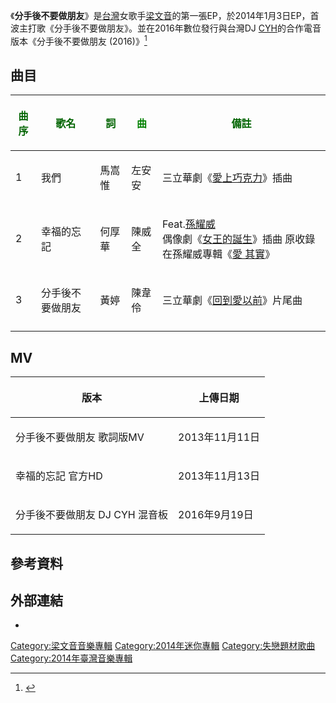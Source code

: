{{Infobox Album 
| Name		= 分手後不要做朋友
| Type		= [[專輯|專輯]]
| Artist	= [[梁文音|梁文音]] 
| Cover		= 
| Released  	= 2014年1月3日
| Length        = 
| Genre		= [[華語流行音樂|華語流行音樂]] 
| Label		= [[環球唱片_(台灣)|環球音樂]]
| Producer	= 
| Last album	= [[黃色夾克|黃色夾克]]<br>(2013)
| This album	= '''分手後不要做朋友'''<br>(2014)
| Next album	= [[漫情歌|漫情歌]]<br/>(2014)
| Misc = 
{{Extra album cover 2
| Upper caption = 改版封面
| Type          = 專輯
| Cover         = 
| Lower caption = 音為愛典藏盤封面
}}
}}
《'''分手後不要做朋友'''》是[[台灣|台灣]]女歌手[[梁文音|梁文音]]的第一張EP，於2014年1月3日EP，首波主打歌《分手後不要做朋友》。並在2016年數位發行與台灣DJ [[黃慶原|CYH]]的合作電音版本《分手後不要做朋友 (2016)》<ref>{{Cite web |url=https://www.kkbox.com/tw/tc/album/T.DtFO.S6kWqC0F16H2a009H-index.html |title=KKBOX頁面 梁文音 Wen Yin Liang - 分手後不要做朋友 (2016) ft. DJ CYH |accessdate=2016-10-26 |archive-date=2020-10-20 |archive-url=https://web.archive.org/web/20201020095343/https://www.kkbox.com/tw/tc/album/T.DtFO.S6kWqC0F16H2a009H-index.html |dead-url=no }}</ref>

==曲目==
{| class="wikitable"
|-
! <font color=darkgreen>曲序</font> !! <font color=darkgreen>歌名</font> !! <font color=darkgreen>詞</font> !! <font color=green>曲</font> !! <font color=darkgreen>備註</font>
|-
|1||我們||馬嵩惟||左安安||三立華劇《[[愛上巧克力|愛上巧克力]]》插曲
|-
|2||幸福的忘記||何厚華||陳威全||Feat.[[孫耀威|孫耀威]]<BR>偶像劇《[[女王的誕生|女王的誕生]]》插曲 原收錄在孫耀威專輯《[[愛_其實|愛 其實]]》
|-
|3||分手後不要做朋友||黃婷||陳韋伶||三立華劇《[[回到愛以前|回到愛以前]]》片尾曲
|-
|}

==MV==
{| class="wikitable"
!版本
!上傳日期
|-
|分手後不要做朋友 歌詞版MV
|2013年11月11日
|-
|幸福的忘記 官方HD
|2013年11月13日
|-
|分手後不要做朋友 DJ CYH 混音板
|2016年9月19日
|}

==參考資料==
{{reflist}}

==外部連結==
*{{youtube|PMsV6D5HJWs|分手後不要做朋友 歌詞版MV}}

{{梁文音}}
[[Category:梁文音音樂專輯|Category:梁文音音樂專輯]]
[[Category:2014年迷你專輯|Category:2014年迷你專輯]]
[[Category:失戀題材歌曲|Category:失戀題材歌曲]]
[[Category:2014年臺灣音樂專輯|Category:2014年臺灣音樂專輯]]